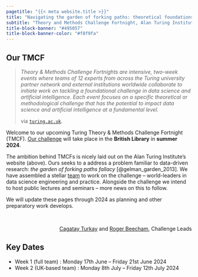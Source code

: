 ```yaml
---
pagetitle: "{{< meta website.title >}}"
title: "Navigating the garden of forking paths: theoretical foundations for interactive data analysis in data-driven science"
subtitle: "Theory and Methods Challenge Fortnight, Alan Turing Institute"
title-block-banner: "#495057"
title-block-banner-color: "#f8f9fa"
---
```


## Our TMCF

> *Theory & Methods Challenge Fortnights are intensive, two-week events where teams of 12 experts from across the Turing university partner network and external institutions worldwide collaborate to initiate work on tackling a foundational challenge in data science and artificial intelligence. Each event focuses on a specific theoretical or methodological challenge that has the potential to impact data science and artificial intelligence at a fundamental level.*
>
> via [`turing.ac.uk`](https://www.turing.ac.uk/research/theory-and-method-challenge-fortnights).


Welcome to our upcoming Turing Theory & Methods Challenge Fortnight (TMCF). [Our challenge](challenge/) will take place in the **British Library** in **summer 2024**.

The ambition behind TMCFs is nicely laid out on the Alan Turing Institute's website (above). Ours seeks to a address a problem familiar to data-driven research: *the garden of forking paths fallacy* [@gelman_garden_2013]. We have assembled a stellar [team](team/) to work on the challenge -- world-leaders in data science engineering and practice.  Alongside the challenge we intend to host public lectures and seminars -- more news on this to follow.

We will update these pages through 2024 as planning and other preparatory work develops.

<br>

<p align='right'>[Cagatay Turkay](https://warwick.ac.uk/fac/cross_fac/cim/people/cagatay-turkay/) and [Roger Beecham](https://www.roger-beecham.com/), Challenge Leads</p>


## Key Dates

* Week 1 (full team) : Monday 17th June -- Friday 21st June 2024
* Week 2 (UK-based team) : Monday 8th July -- Friday 12th July 2024
